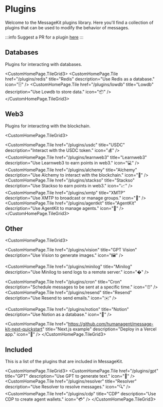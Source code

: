 
# Plugins

Welcome to the MessageKit plugins library. Here you'll find a collection of plugins that can be used to modify the behavior of messages.

:::info
Suggest a PR for a plugin [here](https://github.com/ephemeraHQ/message-kit/issues)
:::

## Databases

Plugins for interacting with databases.

<CustomHomePage.TileGrid3>
  <CustomHomePage.Tile
    href="/plugins/redis"
    title="Redis"
    description="Use Redis as a database."
    icon="🗄️"
  />
  <CustomHomePage.Tile
    href="/plugins/lowdb"
    title="Lowdb"
    description="Use Lowdb to store data."
    icon="📦"
  />
</CustomHomePage.TileGrid3>

## Web3

Plugins for interacting with the blockchain.

<CustomHomePage.TileGrid3>

  <CustomHomePage.Tile
    href="/plugins/usdc"
    title="USDC"
    description="Interact with the USDC token."
    icon="💰"
  />
  <CustomHomePage.Tile
    href="/plugins/learnweb3"
    title="Learnweb3"
    description="Use Learnweb3 to earn points in web3."
    icon="💻"
  />
  <CustomHomePage.Tile
    href="/plugins/alchemy"
    title="Alchemy"
    description="Use Alchemy to interact with the blockchain."
    icon="🔗"
  />
  <CustomHomePage.Tile
    href="/plugins/stackso"
    title="Stackso"
    description="Use Stackso to earn points in web3."
    icon="📈"
  />
  <CustomHomePage.Tile
    href="/plugins/xmtp"
    title="XMTP"
    description="Use XMTP to broadcast or manage groups."
    icon="💬"
  />
  <CustomHomePage.Tile
    href="/plugins/agentkit"
    title="AgentKit"
    description="Use AgentKit to manage agents."
    icon="🤖"
  />
</CustomHomePage.TileGrid3>

## Other

<CustomHomePage.TileGrid3>

<CustomHomePage.Tile
  href="/plugins/vision"
  title="GPT Vision"
  description="Use Vision to generate images."
  icon="🖼️"
/>

<CustomHomePage.Tile
  href="/plugins/minilog"
  title="Minilog"
  description="Use Minilog to send logs to a remote server."
  icon="�"
/>

<CustomHomePage.Tile
  href="/plugins/cron"
  title="Cron"
  description="Schedule messages to be sent at a specific time."
  icon="⏰"
/>
<CustomHomePage.Tile
  href="/plugins/resend"
  title="Resend"
  description="Use Resend to send emails."
  icon="✉️"
/>

<CustomHomePage.Tile
  href="/plugins/notion"
  title="Notion"
  description="Use Notion as a database."
  icon="📒"
/>

  <CustomHomePage.Tile
    href="https://github.com/humanagent/message-kit-next-quickstart"
    title="Next.js example"
    description="Deploy in a Vercel app."
    icon="🚀"
  />
</CustomHomePage.TileGrid3>

## Included

This is a list of the plugins that are included in MessageKit.

<CustomHomePage.TileGrid3>
  <CustomHomePage.Tile
    href="/plugins/gpt"
    title="GPT"
    description="Use GPT to generate text."
    icon="🤖"
  />
  <CustomHomePage.Tile
    href="/plugins/resolver"
    title="Resolver"
    description="Use Resolver to resolve messages."
    icon="🔍"
  />
  <CustomHomePage.Tile
    href="/plugins/cdp"
    title="CDP"
    description="Use CDP to create agent wallets."
    icon="💳"
  />
</CustomHomePage.TileGrid3>
